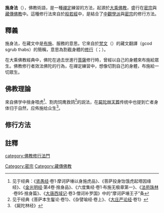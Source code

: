 {{藏传佛教}}
'''施身法'''（{{bo|z=གཅོད|w=gcod|t=Chöd}}），佛教術語，是一種[[禪定|禪定]]練習的方法，起源於[[大乘佛教|大乘佛教]]，盛行在[[密宗|密宗]]與[[藏傳佛教|藏傳佛教]]中。這種修行法來自於[[般若經|般若經]]中，是結合了[[中觀學派|中觀學派]]與[[密宗|密宗]]的修行方法。

==釋義==
施身法，在藏文中是[[布施|布施]]、服務的意思。它來自於[[梵文|梵文]]{{lang|sa|छेद साधना}}（{{IAST|cheda-sādhan}}）的藏文翻譯{{lang|bo|གཅོད་སྒྲུབ་ཐབས་}}（gcod sgrub thabs）的簡稱，意思為割截身體的[[修行|修行]]（{{lang-sa|साधन|sādhanā}}；{{bo|སྒྲུབ་ཐབས་|w=sgrub thabs}}）。

在大乘佛教經典中，佛陀在過去世進行[[菩薩|菩薩]]修行時，曾經以自己的身體來布施給眾生。佛教修行者效法佛陀的行為，在禪定練習中，想像切割自己的身體，布施給一切眾生。

==佛教理論==
來自佛学中捨身喂虎<ref>见于经典：《[[贤愚经|贤愚经]]·卷1·摩诃萨埵以身施虎品》、《菩萨投身饴饿虎起塔因缘经》、《[[金光明经|金光明经]]·第4卷·捨身品》、《六度集经·卷1·布施无极章第一》、《[[法苑珠林|法苑珠林]]·卷95·捨身篇》、《[[大唐西域记|大唐西域记]]·卷3·僧诃补罗国》中的“摩诃萨埵王子”条</ref>、割肉饲鹰救鸽<ref>见于经典《菩萨本生鬘论·卷1》、《杂譬喻经·卷上》、《[[大庄严论经|大庄严论经]]·卷1》</ref>的説法，在[[屍陀林|屍陀林]][[天葬|天葬]]传统中也提到亡者身体归于自然，应佈施给众生<ref>《屍陀林经》</ref>。

==修行方法==

==註釋==
{{reflist}}
{{DEFAULTSORT:Chod}}
[[Category:密宗|Category:密宗]]
[[category:佛教修行法門|category:佛教修行法門]]
[[Category:藏傳佛教|Category:藏傳佛教]]